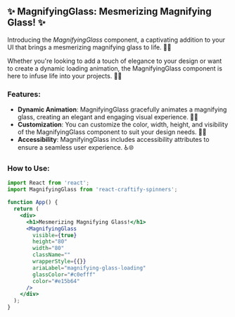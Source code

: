 
<Meta title="Spinners/MagnifyingGlass" component={MagnifyingGlass} />

## ✨ MagnifyingGlass: Mesmerizing Magnifying Glass! ✨

Introducing the *MagnifyingGlass* component, a captivating addition to your UI that brings a mesmerizing magnifying glass to life. 🧐💫

Whether you're looking to add a touch of elegance to your design or want to create a dynamic loading animation, the MagnifyingGlass component is here to infuse life into your projects. 🎨🔄

### Features:

- **Dynamic Animation**: MagnifyingGlass gracefully animates a magnifying glass, creating an elegant and engaging visual experience. 🌟🎥
- **Customization**: You can customize the color, width, height, and visibility of the MagnifyingGlass component to suit your design needs. 🎨📏
- **Accessibility**: MagnifyingGlass includes accessibility attributes to ensure a seamless user experience. ♿🌐

### How to Use:

```jsx
import React from 'react';
import MagnifyingGlass from 'react-craftify-spinners';  

function App() {
  return (
    <div>
      <h1>Mesmerizing Magnifying Glass!</h1>
      <MagnifyingGlass
        visible={true}
        height="80"
        width="80"
        className=""
        wrapperStyle={{}}
        ariaLabel="magnifying-glass-loading"
        glassColor="#c0efff"
        color="#e15b64"
      />
    </div>
  );
}
